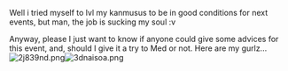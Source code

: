 Well i tried myself to lvl my kanmusus to be in good conditions for next events, but man, the job is sucking my soul :v

Anyway, please I just want to know if anyone could give some advices for this event, and, should I give it a try to Med or not. Here are my gurlz...[[File:2j839nd.png|thumb]][[File:3dnaisoa.png|thumb]]<ac_metadata title="Should try Medium or stick to Easy?"> </ac_metadata>